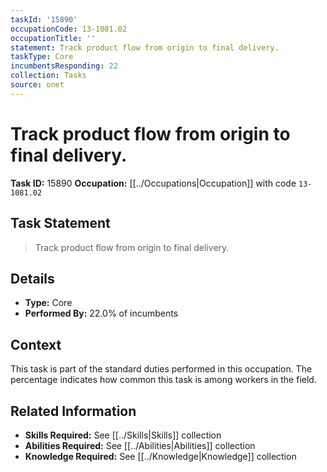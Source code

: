 ```yaml
---
taskId: '15890'
occupationCode: 13-1081.02
occupationTitle: ''
statement: Track product flow from origin to final delivery.
taskType: Core
incumbentsResponding: 22
collection: Tasks
source: onet
---
```

# Track product flow from origin to final delivery.

**Task ID:** 15890
**Occupation:** [[../Occupations|Occupation]] with code `13-1081.02`

## Task Statement

> Track product flow from origin to final delivery.

## Details

- **Type:** Core
- **Performed By:** 22.0% of incumbents

## Context

This task is part of the standard duties performed in this occupation. The percentage indicates how common this task is among workers in the field.

## Related Information

- **Skills Required:** See [[../Skills|Skills]] collection
- **Abilities Required:** See [[../Abilities|Abilities]] collection
- **Knowledge Required:** See [[../Knowledge|Knowledge]] collection
